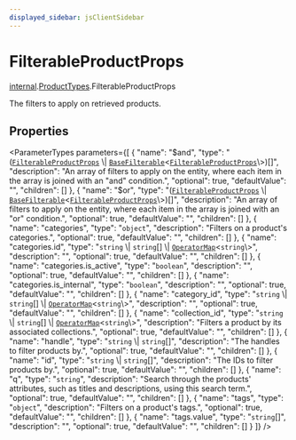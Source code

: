 ```yaml
---
displayed_sidebar: jsClientSidebar
---
```



# FilterableProductProps

[internal](../../internal/modules/admin_discounts.internal.internal-1.mdx).[ProductTypes](../../internal-1/modules/admin_discounts.internal.internal-1.ProductTypes.mdx).FilterableProductProps

The filters to apply on retrieved products.

## Properties

<ParameterTypes parameters={[
  {
    "name": "$and",
    "type": "([`FilterableProductProps`](admin_discounts.internal.internal-1.ProductTypes.FilterableProductProps.mdx) \\| [`BaseFilterable`](../../DAL/interfaces/admin_discounts.internal.internal-1.DAL.BaseFilterable.mdx)<[`FilterableProductProps`](admin_discounts.internal.internal-1.ProductTypes.FilterableProductProps.mdx)\\>)[]",
    "description": "An array of filters to apply on the entity, where each item in the array is joined with an \"and\" condition.",
    "optional": true,
    "defaultValue": "",
    "children": []
  },
  {
    "name": "$or",
    "type": "([`FilterableProductProps`](admin_discounts.internal.internal-1.ProductTypes.FilterableProductProps.mdx) \\| [`BaseFilterable`](../../DAL/interfaces/admin_discounts.internal.internal-1.DAL.BaseFilterable.mdx)<[`FilterableProductProps`](admin_discounts.internal.internal-1.ProductTypes.FilterableProductProps.mdx)\\>)[]",
    "description": "An array of filters to apply on the entity, where each item in the array is joined with an \"or\" condition.",
    "optional": true,
    "defaultValue": "",
    "children": []
  },
  {
    "name": "categories",
    "type": "`object`",
    "description": "Filters on a product's categories.",
    "optional": true,
    "defaultValue": "",
    "children": []
  },
  {
    "name": "categories.id",
    "type": "`string` \\| `string`[] \\| [`OperatorMap`](../../admin_discounts/modules/admin_discounts.internal.mdx#operatormap)<`string`\\>",
    "description": "",
    "optional": true,
    "defaultValue": "",
    "children": []
  },
  {
    "name": "categories.is_active",
    "type": "`boolean`",
    "description": "",
    "optional": true,
    "defaultValue": "",
    "children": []
  },
  {
    "name": "categories.is_internal",
    "type": "`boolean`",
    "description": "",
    "optional": true,
    "defaultValue": "",
    "children": []
  },
  {
    "name": "category_id",
    "type": "`string` \\| `string`[] \\| [`OperatorMap`](../../admin_discounts/modules/admin_discounts.internal.mdx#operatormap)<`string`\\>",
    "description": "",
    "optional": true,
    "defaultValue": "",
    "children": []
  },
  {
    "name": "collection_id",
    "type": "`string` \\| `string`[] \\| [`OperatorMap`](../../admin_discounts/modules/admin_discounts.internal.mdx#operatormap)<`string`\\>",
    "description": "Filters a product by its associated collections.",
    "optional": true,
    "defaultValue": "",
    "children": []
  },
  {
    "name": "handle",
    "type": "`string` \\| `string`[]",
    "description": "The handles to filter products by.",
    "optional": true,
    "defaultValue": "",
    "children": []
  },
  {
    "name": "id",
    "type": "`string` \\| `string`[]",
    "description": "The IDs to filter products by.",
    "optional": true,
    "defaultValue": "",
    "children": []
  },
  {
    "name": "q",
    "type": "`string`",
    "description": "Search through the products' attributes, such as titles and descriptions, using this search term.",
    "optional": true,
    "defaultValue": "",
    "children": []
  },
  {
    "name": "tags",
    "type": "`object`",
    "description": "Filters on a product's tags.",
    "optional": true,
    "defaultValue": "",
    "children": []
  },
  {
    "name": "tags.value",
    "type": "`string`[]",
    "description": "",
    "optional": true,
    "defaultValue": "",
    "children": []
  }
]} />
